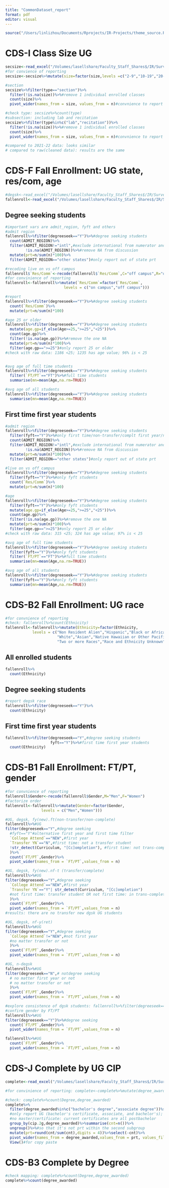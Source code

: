 ```yaml
---
title: "CommonDataset_report"
format: pdf
editor: visual
---
```


```r
source("/Users/linlizhou/Documents/Rprojects/IR-Projects/theme_source.R")
```

# CDS-I Class Size UG

```r
secsize<-read_excel("/Volumes/lasellshare/Faculty_Staff_Shares$/IR/Surveys/Common Data Set/2022-2023/datafiles/Course Count FA'22_cleanCDS-I.xlsx")
#for convience of reporting
secsize<-secsize%>%mutate(size=factor(size,levels =c("2-9","10-19","20-29","30-39") ))


```

```r
#section
secsize%>%filter(type=="section")%>%
  filter(!is.na(size))%>%#remove 1 individual enrolled classes
  count(size)%>%
  pivot_wider(names_from = size, values_from = n)#convnience to report

#check type: secsize%>%count(type)
#subsection: including lab and recitation
secsize%>%filter(type%in%c("lab","recitation"))%>%
  filter(!is.na(size))%>%#remove 1 individual enrolled classes
  count(size)%>%
  pivot_wider(names_from = size, values_from = n)#convnience to report

#compared to 2021-22 data: looks similar
# compared to raw(cleaned data): results are the same
```

# CDS-F Fall Enrollment: UG state, res/com, age 

```r
#degsk<-read_excel("/Volumes/lasellshare/Faculty_Staff_Shares$/IR/Surveys/Common Data Set/2022-2023/datafiles/Fall 2022 UG Backup Data Report_cleanCDS-F.xlsx")
fallenroll<-read_excel("/Volumes/lasellshare/Faculty_Staff_Shares$/IR/Surveys/Common Data Set/2022-2023/datafiles/Fall 2022 UG Backup Data Report_cleanCDS-FandB.xlsx")
```

## Degree seeking students

```r
#important vars are admit_region, fyft and others
#admit region
fallenroll%>%filter(degreeseek=="Y")%>%#degree seeking students
  count(ADMIT_REGION)%>%
  filter(ADMIT_REGION!="intl",#exclude international from numerator and denominator
         !is.na(ADMIT_REGION))%>%#remove NA from discussion
  mutate(prt=n/sum(n)*100)%>%
  filter(ADMIT_REGION=="other states")#only report out of state prt
```

```r
#recoding live on vs off campus
fallenroll$`Res/Comm`<-recode(fallenroll$`Res/Comm`,C="off campus",R="on campus")
#for convinience of reporting
fallenroll<-fallenroll%>%mutate(`Res/Comm`=factor(`Res/Comm`,
                          levels = c("on campus","off campus")))

#report
fallenroll%>%filter(degreeseek=="Y")%>%#degree seeking students
  count(`Res/Comm`)%>%
  mutate(prt=n/sum(n)*100)
```

```r
#age 25 or older
fallenroll%>%filter(degreeseek=="Y")%>%#degree seeking students
  mutate(age.gp=if_else(Age>=25,">=25","<25"))%>%
  count(age.gp)%>%
  filter(!is.na(age.gp))%>%#remove the one NA
  mutate(prt=n/sum(n)*100)%>%
  filter(age.gp==">=25")#only report 25 or older
#check with raw data: 1186 <25; 1235 has age value; 96% is < 25


#avg age of full time students
fallenroll%>%filter(degreeseek=="Y")%>%#degree seeking students
  filter(`FT/PT`=="FT")%>%#full time students
  summarise(mn=mean(Age,na.rm=TRUE))

#avg age of all students
fallenroll%>%filter(degreeseek=="Y")%>%#degree seeking students
  summarise(mn=mean(Age,na.rm=TRUE))
```

## First time first year students

```r
#admit region
fallenroll%>%filter(degreeseek=="Y")%>%#degree seeking students
  filter(fyft=="Y")%>%#only first time/non-transfer/complt first year/new students
  count(ADMIT_REGION)%>%
  filter(ADMIT_REGION!="intl",#exclude international from numerator and denominator
         !is.na(ADMIT_REGION))%>%#remove NA from discussion
  mutate(prt=n/sum(n)*100)%>%
  filter(ADMIT_REGION=="other states")#only report out of state prt

#live on vs off campus
fallenroll%>%filter(degreeseek=="Y")%>%#degree seeking students
  filter(fyft=="Y")%>%#only fyft students
  count(`Res/Comm`)%>%
  mutate(prt=n/sum(n)*100)

#age
fallenroll%>%filter(degreeseek=="Y")%>%#degree seeking students
  filter(fyft=="Y")%>%#only fyft students
  mutate(age.gp=if_else(Age>=25,">=25","<25"))%>%
  count(age.gp)%>%
  filter(!is.na(age.gp))%>%#remove the one NA
  mutate(prt=n/sum(n)*100)%>%
  filter(age.gp==">=25")#only report 25 or older
#check with raw data: 315 <25; 324 has age value; 97% is < 25

#avg age of full time students
fallenroll%>%filter(degreeseek=="Y")%>%#degree seeking students
  filter(fyft=="Y")%>%#only fyft students
  filter(`FT/PT`=="FT")%>%#full time students
  summarise(mn=mean(Age,na.rm=TRUE))

#avg age of all students
fallenroll%>%filter(degreeseek=="Y")%>%#degree seeking students
  filter(fyft=="Y")%>%#only fyft students
  summarise(mn=mean(Age,na.rm=TRUE))
```

# CDS-B2 Fall Enrollment: UG race

```r
#for convnience of reporting
#check: fallenroll%>%count(Ethnicity)
fallenroll<-fallenroll%>%mutate(Ethnicity=factor(Ethnicity,
            levels = c("Non Resident Alien","Hispanic","Black or African American",
                       "White","Asian","Native Hawaiian or Other Pacific Islander",
                       "Two or more Races","Race and Ethnicity Unknown")))
```

## All enrolled students

```r
fallenroll%>%
  count(Ethnicity)
```

## Degree seeking students

```r
#report degsk race
fallenroll%>%filter(degreeseek=="Y")%>%
  count(Ethnicity)
```

## First time first year students

```r
fallenroll%>%filter(degreeseek=="Y",#degree seeking students
                    fyft=="Y")%>%#first time first year students
  count(Ethnicity)
```

# CDS-B1 Fall Enrollment: FT/PT, gender

```r
#for convnience of reporting
fallenroll$Gender<-recode(fallenroll$Gender,M="Men",F="Women")
#factorize order
fallenroll<-fallenroll%>%mutate(Gender=factor(Gender,
                levels = c("Men","Women")))
```

```r
#UG, degsk, fy(new).ft(non-transfer/non-complete)
fallenroll%>%#UG
filter(degreeseek=="Y",#degree seeking
  #fyft=="Y"#alternative first year and first time filter
  `College Attend`=="NEW",#first year
  `Transfer YN`=="N",#first time: not a transfer student
  !str_detect(Curriculum, "[Cc]ompletion"), #first time: not trans-completion program
  )%>%
  count(`FT/PT`,Gender)%>%
  pivot_wider(names_from = `FT/PT`,values_from = n)
```

```r
#UG, degsk, fy(new).nf-t (transfer/complete)
fallenroll%>%#UG
filter(degreeseek=="Y",#degree seeking
  `College Attend`=="NEW",#first year
  `Transfer YN`=="Y"| str_detect(Curriculum, "[Cc]ompletion")
  #not first time: transfer student OR not first time: in trans-completion program
  )%>%
  count(`FT/PT`,Gender)%>%
  pivot_wider(names_from = `FT/PT`,values_from = n)
#results: there are no transfer new dgsk UG students
```

```r
#UG, degsk, nf-y(ret)
fallenroll%>%#UG
filter(degreeseek=="Y",#degree seeking
  `College Attend`!="NEW",#not first year
  #no matter transfer or not
  )%>%
  count(`FT/PT`,Gender)%>%
  pivot_wider(names_from = `FT/PT`,values_from = n)
```

```r
#UG, n-degsk
fallenroll%>%#UG
filter(degreeseek=="N",# notdegree seeking
  # no matter first year or not
  # no matter transfer or not
  )%>%
  count(`FT/PT`,Gender)%>%
  pivot_wider(names_from = `FT/PT`,values_from = n)
```

```r
#explore consistence of dgsk students: fallenroll%>%filter(degreeseek=="Y",`FT/PT`=="FT")%>%count(`College Attend`,`Transfer YN`)
#confirm gender by FT/PT
fallenroll%>%#UG
filter(degreeseek=="Y")%>%#degree seeking
  count(`FT/PT`,Gender)%>%
  pivot_wider(names_from = `FT/PT`,values_from = n)
```

```r
fallenroll%>%#UG
  count(`FT/PT`,Gender)%>%
  pivot_wider(names_from = `FT/PT`,values_from = n)
```

# CDS-J Complete by UG CIP

```r
complete<-read_excel("/Volumes/lasellshare/Faculty_Staff_Shares$/IR/Surveys/Common Data Set/2022-2023/datafiles/Complete.with.Ethnicity_age.eric.editted_cleanCDS-J.xlsx")

#for convinience of reporting: complete<-complete%>%mutate(degree_awarded=factor(degree_awarded, levels = c("bachelor","associate","certificates"))) #, turns out can't change order in pivot_wider
```

```r
#check: complete%>%count(Degree,degree_awarded)
complete%>%
  filter(degree_awarded%in%c("bachelor's degree","associate degree"))%>%
  #only report UG (bachelor's certificate, associate, and bachelor's); 
  #no master/certificate: current certificates are all postbachelor
  group_by(cip.2g,degree_awarded)%>%summarise(cnt=n())%>%
  ungroup()%>%#so that it's not prt within the second subgroup
  mutate(prt=round(cnt/sum(cnt),digits = 4))%>%select(-cnt)%>%
  pivot_wider(names_from = degree_awarded,values_from = prt, values_fill = 0)%>%
  View()#for copy paste
```

# CDS-B3 Complete by Degree

```r
#check mapping: complete%>%count(Degree,degree_awarded)
complete%>%count(degree_awarded)
```
